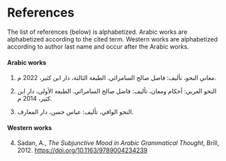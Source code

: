 
<!-- THIS FILE IS AUTOGENERATED. DO NOT EDIT DIRECTLY -->

# References {.unnumbered}

The list of references (below) is alphabetized.
Arabic works are alphabetized according to the cited term.
Western works are alphabetized according to author last name and occur after the Arabic works.

#### Arabic works {.unnumbered}

::: {.ar}
   1. [معاني النحو، تأليف: فاضل صالح السامرائي. الطبعة الثالثة، دار ابن كثير، 2022\ م.]{.ar}
:::

::: {.ar}
   2. [النحو العربي: أحكام ومعان، تأليف: فاضل صالح السامرائي. الطبعة الأولى، دار ابن كثير، 2014\ م.]{.ar}
:::

::: {.ar}
   3. [النحو الوافي، تأليف: عباس حسن، دار المعارف.]{.ar}
:::


#### Western works {.unnumbered}

   4. Sadan,\ A., _The Subjunctive Mood in Arabic Grammatical Thought_, Brill, 2012. <https://doi.org/10.1163/9789004234239>
